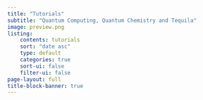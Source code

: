 ```yaml
---
title: "Tutorials"
subtitle: "Quantum Computing, Quantum Chemistry and Tequila"
image: preview.png
listing:
    contents: tutorials
    sort: "date asc"
    type: default
    categories: true
    sort-ui: false
    filter-ui: false
page-layout: full
title-block-banner: true
---
```

